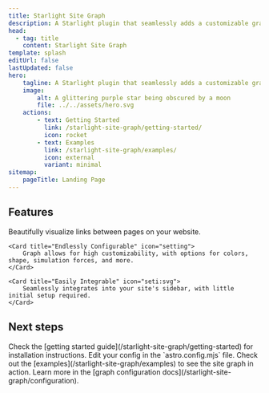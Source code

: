 ```yaml
---
title: Starlight Site Graph
description: A Starlight plugin that seamlessly adds a customizable graph to your site, visualizing page links for easy navigation.
head:
  - tag: title
    content: Starlight Site Graph
template: splash
editUrl: false
lastUpdated: false
hero:
    tagline: A Starlight plugin that seamlessly adds a customizable graph to your site, visualizing page links for easy navigation
    image:
        alt: A glittering purple star being obscured by a moon
        file: ../../assets/hero.svg
    actions:
        - text: Getting Started
          link: /starlight-site-graph/getting-started/
          icon: rocket
        - text: Examples
          link: /starlight-site-graph/examples/
          icon: external
          variant: minimal
sitemap:
    pageTitle: Landing Page
---
```



## Features

<CardGrid stagger>
    <Card title="Graph View" icon="seti:graphql">
        Beautifully visualize links between pages on your website.
    </Card>

    <Card title="Endlessly Configurable" icon="setting">
		Graph allows for high customizability, with options for colors, shape, simulation forces, and more.
    </Card>

    <Card title="Easily Integrable" icon="seti:svg">
        Seamlessly integrates into your site's sidebar, with little initial setup required.
    </Card>
</CardGrid>


## Next steps

<CardGrid stagger>
    <Card title="Install the plugin" icon="puzzle">
        Check the [getting started guide](/starlight-site-graph/getting-started) for installation
        instructions.
    </Card>
    <Card title="Configure the plugin" icon="rocket">
        Edit your config in the `astro.config.mjs` file.
    </Card>
    <Card title="Preview the theme" icon="seti:image">
        Check out the [examples](/starlight-site-graph/examples) to see the site graph in action.
    </Card>
    <Card title="Read the docs" icon="open-book">
        Learn more in the [graph configuration docs](/starlight-site-graph/configuration).
    </Card>
</CardGrid>
